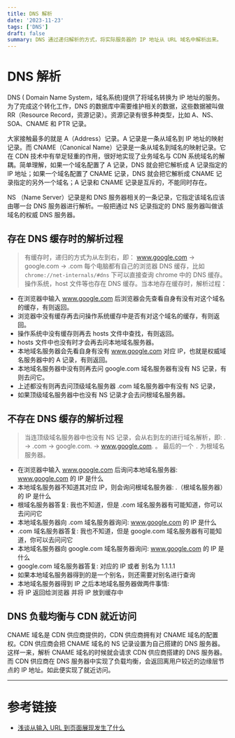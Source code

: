```yaml
---
title: DNS 解析
date: '2023-11-23'
tags: ['DNS']
draft: false
summary: DNS 通过递归解析的方式，将实际服务器的 IP 地址从 URL 域名中解析出来。
---
```


# DNS 解析

DNS ( Domain Name System，域名系统)提供了将域名转换为 IP 地址的服务。为了完成这个转化工作，DNS 的数据库中需要维护相关的数据，这些数据被叫做 RR（Resource Record，资源记录）。资源记录有很多种类型，比如 A、NS、SOA、CNAME 和 PTR 记录。

大家接触最多的就是 A（Address）记录。A 记录是一条从域名到 IP 地址的映射记录。而 CNAME（Canonical Name）记录是一条从域名到域名的映射记录。它在 CDN 技术中有举足轻重的作用，很好地实现了业务域名与 CDN 系统域名的解耦。简单理解，如果一个域名配置了 A 记录，DNS 就会把它解析成 A 记录指定的 IP 地址；如果一个域名配置了 CNAME 记录，DNS 就会把它解析成 CNAME 记录指定的另外一个域名；A 记录和 CNAME 记录是互斥的，不能同时存在。

NS （Name Server）记录是和 DNS 服务器相关的一条记录，它指定该域名应该由哪一台 DNS 服务器进行解析。一般把通过 NS 记录指定的 DNS 服务器叫做该域名的权威 DNS 服务器。


## 存在 DNS 缓存时的解析过程

> 有缓存时，递归的方式为从左到右，即： www.google.com -> google.com -> .com
> 每个电脑都有自己的浏览器 DNS 缓存，比如 `chrome://net-internals/#dns` 下可以直接查询 chrome 中的 DNS 缓存。操作系统，host 文件等也存在 DNS 缓存。当本地存在缓存时，解析过程：

- 在浏览器中输入 www.google.com 后浏览器会先查看自身有没有对这个域名的缓存，有则返回。
- 浏览器中没有缓存再去问操作系统缓存中是否有对这个域名的缓存，有则返回。
- 操作系统中没有缓存则再去 hosts 文件中查找，有则返回。
- hosts 文件中也没有时才会再去问本地域名服务器。
- 本地域名服务器会先看自身有没有 www.google.com 对应 IP，也就是权威域名服务器中的 A 记录，有则返回。
- 本地域名服务器中没有则再去问 google.com 域名服务器有没有 NS 记录，有则去问它。
- 上述都没有则再去问顶级域名服务器 .com 域名服务器中有没有 NS 记录，
- 如果顶级域名服务器中也没有 NS 记录才会去问根域名服务器。

## 不存在 DNS 缓存的解析过程

> 当连顶级域名服务器中也没有 NS 记录，会从右到左的进行域名解析，即: . -> .com -> google.com. -> www.google.com. 。 最后的一个 `.` 为根域名服务器。

- 在浏览器中输入 www.google.com 后询问本地域名服务器: www.google.com 的 IP 是什么
- 本地域名服务器不知道其对应 IP，则会询问根域名服务器: .（根域名服务器） 的 IP 是什么
- 根域名服务器答复: 我也不知道，但是 .com 域名服务器有可能知道，你可以去问问它
- 本地域名服务器向 .com 域名服务器询问: www.google.com 的 IP 是什么
- .com 域名服务器答复: 我也不知道，但是 google.com 域名服务器有可能知道，你可以去问问它
- 本地域名服务器向 google.com 域名服务器询问: www.google.com 的 IP 是什么
- google.com 域名服务器答复: 对应的 IP 或者 别名为 1.1.1.1
- 如果本地域名服务器得到的是一个别名，则还需要对别名进行查询
- 本地域名服务器得到 IP 之后本地域名服务器做两件事情:
- 将 IP 返回给浏览器 并将 IP 放到缓存中

## DNS 负载均衡与 CDN 就近访问

CNAME 域名是 CDN 供应商提供的，CDN 供应商拥有对 CNAME 域名的配置权。CDN 供应商会把 CNAME 域名的 NS 记录设置为自己搭建的 DNS 服务器。这样一来，解析 CNAME 域名的时候就会请求 CDN 供应商搭建的 DNS 服务器。而 CDN 供应商在 DNS 服务器中实现了负载均衡，会返回离用户较近的边缘层节点的 IP 地址。如此便实现了就近访问。

---

# 参考链接

- [浅谈从输入 URL 到页面展现发生了什么](https://github.com/yd160513/blog/issues/17)
